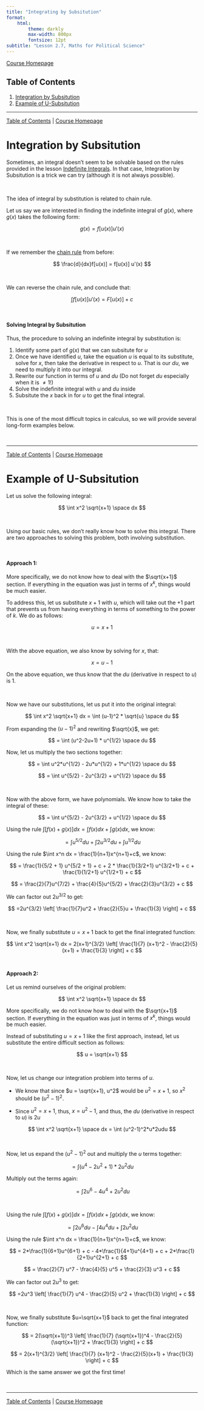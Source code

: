 ```yaml
---
title: "Integrating by Subsitution"
format:
    html:
        theme: darkly
        max-width: 800px
        fontsize: 12pt
subtitle: "Lesson 2.7, Maths for Political Science"
---
```


[Course Homepage](https://politicalscience.github.io/math)

## Table of Contents {#contents}

1.  [Integration by Subsitution](#substitution)
2.  [Example of U-Subsitution](#example)

------------------------------------------------------------------------

[Table of Contents](#contents) \| [Course Homepage](https://politicalscience.github.io/math)

# Integration by Subsitution {#substitution}

Sometimes, an integral doesn't seem to be solvable based on the rules provided in the lesson [Indefinite Integrals](https://politicalscience.github.io/math/2-5.html). In that case, Integration by Subsitution is a trick we can try (although it is not always possible).

<br />

The idea of integral by substitution is related to chain rule.

Let us say we are interested in finding the indefinite integral of $g(x)$, where $g(x)$ takes the following form:

$$
g(x) = f[u(x)] u'(x)
$$

<br />

If we remember the [chain rule](https://politicalscience.github.io/math/2-2.html) from before:

$$
\frac{d}{dx}f[u(x)] = f[u(x)] u'(x)
$$

<br />

We can reverse the chain rule, and conclude that:

$$
\int f[u(x)]u'(x) = F[u(x)]+c
$$

<br />

#### Solving Integral by Subsitution

Thus, the procedure to solving an indefinite integral by substitution is:

1.  Identify some part of $g(x)$ that we can subsitute for $u$
2.  Once we have identified $u$, take the equation $u$ is equal to its substitute, solve for $x$, then take the derivative in respect to $u$. That is our $du$, we need to multiply it into our integral.
3.  Rewrite our function in terms of $u$ and $du$ (Do not forget $du$ especially when it is $≠1$!)
4.  Solve the indefinite integral with $u$ and $du$ inside
5.  Subsitute the $x$ back in for $u$ to get the final integral.

<br />

This is one of the most difficult topics in calculus, so we will provide several long-form examples below.

<br />

------------------------------------------------------------------------

[Table of Contents](#contents) \| [Course Homepage](https://politicalscience.github.io/math)

# Example of U-Subsitution {#example}

Let us solve the following integral:

$$
\int x^2 \sqrt{x+1} \space dx
$$

<br />

Using our basic rules, we don't really know how to solve this integral. There are two approaches to solving this problem, both involving substitution.

<br />

#### Approach 1:

More specifically, we do not know how to deal with the $\sqrt{x+1}$ section. If everything in the equation was just in terms of $x^k$, things would be much easier.

To address this, let us substitute $x+1$ with $u$, which will take out the $+1$ part that prevents us from having everything in terms of something to the power of $k$. We do as follows:

$$
u = x+1
$$

<br />

With the above equation, we also know by solving for $x$, that:

$$
x = u - 1
$$

On the above equation, we thus know that the $du$ (derivative in respect to $u$) is $1$.

<br />

Now we have our substitutions, let us put it into the original integral:

$$
\int x^2 \sqrt{x+1} dx = \int (u-1)^2 * \sqrt{u} \space du
$$

From expanding the $(u-1)^2$ and rewriting $\sqrt{x}$, we get:

$$
= \int (u^2-2u+1) * u^{1/2} \space du
$$

Now, let us multiply the two sections together:

$$
= \int u^2*u^{1/2} - 2u*u^{1/2} + 1*u^{1/2} \space du 
$$

$$
= \int u^{5/2} - 2u^{3/2} + u^{1/2} \space du
$$

<br />

Now with the above form, we have polynomials. We know how to take the integral of these:

$$
= \int u^{5/2} - 2u^{3/2} + u^{1/2} \space du
$$

Using the rule $\int [f(x) + g(x)]dx = \int f(x)dx + \int g(x)dx$, we know:

$$
= \int u^{5/2}du + \int 2u^{3/2}du + \int u^{1/2} du
$$

Using the rule $\int x^n dx = \frac{1}{n+1}x^{n+1}+c$, we know:

$$
= \frac{1}{5/2 + 1} u^{5/2 + 1} + c + 2 * \frac{1}{3/2+1} u^{3/2+1} + c + \frac{1}{1/2+1} u^{1/2+1} + c
$$

$$
= \frac{2}{7}u^{7/2} + \frac{4}{5}u^{5/2} + \frac{2}{3}u^{3/2} + c
$$

We can factor out $2u^{3/2}$ to get:

$$
=2u^{3/2} \left[ \frac{1}{7}u^2 + \frac{2}{5}u + \frac{1}{3} \right] + c
$$

<br />

Now, we finally substitute $u=x+1$ back to get the final integrated function:

$$
\int x^2 \sqrt{x+1} dx = 2(x+1)^{3/2} \left[ \frac{1}{7} (x+1)^2 - \frac{2}{5} (x+1) + \frac{1}{3} \right] + c
$$ <br />

#### Approach 2:

Let us remind ourselves of the original problem:

$$
\int x^2 \sqrt{x+1} \space dx
$$

More specifically, we do not know how to deal with the $\sqrt{x+1}$ section. If everything in the equation was just in terms of $x^k$, things would be much easier.

Instead of substituting $u=x+1$ like the first approach, instead, let us substitute the entire difficult section as follows:

$$
u = \sqrt{x+1}
$$

<br />

Now, let us change our integration problem into terms of $u$.

-   We know that since $u = \sqrt{x+1}, u^2$ would be $u^2 = x+1$, so $x^2$ should be $(u^2 - 1)^2$.

-   Since $u^2=x+1$, thus, $x=u^2-1$, and thus, the $du$ (derivative in respect to $u$) is $2u$

$$
\int x^2 \sqrt{x+1} \space dx = \int (u^2-1)^2*u*2udu
$$

<br />

Now, let us expand the $(u^2-1)^2$ out and multiply the $u$ terms together:

$$
=\int (u^4-2u^2+1)*2u^2du
$$

Multiply out the terms again:

$$
= \int 2u^6 - 4u^4 + 2u^2 du
$$

<br />

Using the rule $\int [f(x) + g(x)]dx = \int f(x)dx + \int g(x)dx$, we know:

$$
= \int 2u^6 du - \int 4u^4du + \int 2u^2 du
$$

Using the rule $\int x^n dx = \frac{1}{n+1}x^{n+1}+c$, we know:

$$
= 2*\frac{1}{6+1}u^{6+1} + c - 4*\frac{1}{4+1}u^{4+1} + c + 2*\frac{1}{2+1}u^{2+1} + c
$$

$$
= \frac{2}{7} u^7 - \frac{4}{5} u^5 + \frac{2}{3} u^3 + c
$$

We can factor out $2u^3$ to get:

$$
=2u^3 \left[ \frac{1}{7} u^4 - \frac{2}{5} u^2 + \frac{1}{3} \right] + c
$$

<br />

Now, we finally substitute $u=\sqrt{x+1}$ back to get the final integrated function:

$$
= 2(\sqrt{x+1})^3 \left[ \frac{1}{7} (\sqrt{x+1})^4 - \frac{2}{5} (\sqrt{x+1})^2 + \frac{1}{3} \right] + c
$$

$$
= 2(x+1)^{3/2} \left[ \frac{1}{7} (x+1)^2 - \frac{2}{5}(x+1) + \frac{1}{3} \right] + c
$$

Which is the same answer we got the first time!

<br />

------------------------------------------------------------------------

[Table of Contents](#contents) \| [Course Homepage](https://politicalscience.github.io/math)